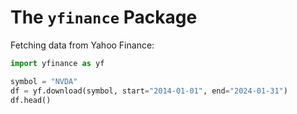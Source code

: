 # The `yfinance` Package

Fetching data from Yahoo Finance:

```python
import yfinance as yf

symbol = "NVDA"
df = yf.download(symbol, start="2014-01-01", end="2024-01-31")
df.head()
```
